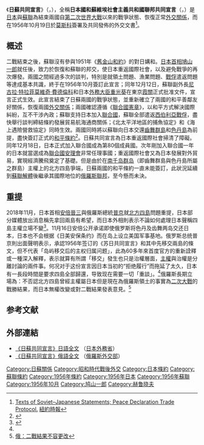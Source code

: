 {{Japanese|japanese=日ソ共同宣言|kana=にっそきょうどうせんげん|romaji=Nisso Kyoudou Sengen}}
《'''日蘇共同宣言'''》（{{lang-ja|'''日ソ共同宣言'''}}，{{lang-ru|'''Советско-японская декларация'''}}），全稱'''日本國和蘇維埃社會主義共和國聯邦共同宣言'''（{{lang-ja|日本国とソヴィエト社会主義共和国連邦との共同宣言}}，{{lang-ru|Совместная декларация Союза Советских Социалистических Республик и Японии}}）是[[日本|日本]]與[[蘇聯|蘇聯]]為結束兩國自[[第二次世界大戰|第二次世界大戰]]以來的戰爭狀態、恢復正常[[外交關係|外交關係]]，而在1956年10月19日於[[莫斯科|莫斯科]]簽署及共同發佈的外交文書<ref name=nyt>[http://select.nytimes.com/gst/abstract.html?res=F40C15FB3C5F147B93C2AB178BD95F428585F9&scp=1&sq=Soviet-Japanese+Joint+Declaration&st=p Texts of Soviet–Japanese Statements; Peace Declaration Trade Protocol.] {{Wayback|url=http://select.nytimes.com/gst/abstract.html?res=F40C15FB3C5F147B93C2AB178BD95F428585F9&scp=1&sq=Soviet-Japanese+Joint+Declaration&st=p |date=20131029184212 }} [[紐約時報|紐約時報]]</ref>。

== 概述 ==
二戰結束之後，蘇聯沒有參與1951年《[[舊金山和約|舊金山和約]]》的對日媾和。[[日本首相|日本首相]][[鳩山一郎|鳩山一郎]]就任後，致力於恢復和蘇聯的邦交，使日本重返國際社會，以及避免戰爭的再次爆發。兩國之間經過多次的談判，特別是就領土問題、漁業問題、[[戰俘|戰俘]]遣返問題等達成基本共識，終于在1956年10月簽訂此宣言；同年12月12日，蘇聯副外長[[尼古拉·特拉菲莫維奇·費德倫科|尼古拉·特拉菲莫維奇·費德倫科]]和日本[[外務大臣_(日本)|外務大臣]][[重光葵|重光葵]]在東京[[霞關|霞關]]正式批准文件，宣言正式生效。此宣言結束了日蘇兩國的戰爭狀態，並重新確立了兩國的和平善鄰友好關係，恢復兩國[[外交關係|外交關係]]；兩國確認遵循《[[聯合國憲章|聯合國憲章]]》，以和平方式解決國際糾紛，互不干涉內政；蘇聯支持日本加入[[聯合國|聯合國]]，蘇聯全部遣返[[西伯利亞戰俘|西伯利亞戰俘]]，盡快舉行談判締結條約發展貿易航海通商關係；《北太平洋地區的捕魚協定》和《海上遇險營救協定》同時生效。兩國同時將以蘇聯向日本交還[[齒舞群島|齒舞群島]]和[[色丹島|色丹島]]為前提，盡快簽訂正式的[[和平條約|和平條約]]<ref>[http://www.hoppou.go.jp/library/document/data/19561019.html {{lang|ja|日本国とソヴィエト社会主義共和国連邦との共同宣言}}] {{webarchive|url=https://web.archive.org/web/20090715101346/http://www.hoppou.go.jp/library/document/data/19561019.html |date=2009-07-15 }}</ref>。日蘇共同宣言為日本重返國際社會掃清了障礙。同年12月18日，日本正式加入聯合國成為第80個成員國。次年剛加入聯合國一年的日本就當選成為[[聯合國安理會|聯合國安理會]]非常任理事國；重返國際社會又為日本發展對外貿易，實現經濟騰飛奠定了基礎。但是由於在[[南千岛群岛|南千岛群岛]]（即齒舞群島與色丹島所屬之群島）主權上的北方四島爭端，日蘇兩國的和平條約一直未能簽訂，此狀況延續到[[蘇聯解體|蘇聯解體]]後繼承其國際地位的[[俄羅斯聯邦|俄羅斯聯邦]]，至今懸而未決。

==重提==
{{Section OR|date=2021年10月}}2018年11月，日本首相[[安倍晉三|安倍晉三]]與俄羅斯總統[[普京|普京]]就[[北方四島|北方四島]]問題重提，日本部分媒體放出消息稱先拿回兩島有希望，而日本外相則表示不論如何處理日本聲稱四島主權立場不變<ref name="1117rj">{{Cite web |url=https://new.qq.com/omn/20181118/20181118A073XQ.html |title=騰訊-普京出面闢謠 |access-date=2018-11-18 |archive-date=2020-11-26 |archive-url=https://web.archive.org/web/20201126003640/https://new.qq.com/omn/20181118/20181118A073XQ.html |dead-url=no }}</ref>{{更好來源|reason=来源是自媒体|date=2021-10-04}}。11月16日安倍公开承诺即使俄罗斯将色丹及齿舞两岛交还日本，日本也不会根据《日美安保条约》而在岛上设立美国军事基地。俄罗斯总统普京則出面聲明表示，承認1956年签订的《苏日共同宣言》和其中先移交兩島的條文，但不代表「岛屿移交后的主权归属问题」，此為60多年來首度官方的重新詮釋或一種深入解釋，表示就算有所謂「移交」發生也只是治權層面，[[主權|主權]]與治權是分離討論的兩件事。何况对于这份宣言因日本当初的“拒绝履行”而拖延了太久，日本有一長段時間是要求四島全部歸還，导致现在需要一切「重談」。<ref name="1117rj" />俄羅斯長期立場為：不否認北方四島曾經主權屬日本但是現在為俄羅斯領土的事實為[[二次大戰|二次大戰]]的戰勝結果，而日本無權改變或對二戰結果發表意見。<ref>[https://www.xuehua.us/2018/07/25/%E6%97%A5%E4%BF%84%E9%A2%86%E5%9C%9F%E7%BA%A0%E7%BA%B7%EF%BC%81%E6%97%A5%E6%9C%AC%E6%96%B0%E6%B3%95%E6%A1%88%E4%B8%BA%E5%8C%97%E6%96%B9%E5%9B%9B%E5%B2%9B%E6%AD%A3%E5%90%8D%EF%BC%8C%E4%BF%84%EF%BC%9A/zh-tw/ 俄：二戰結果不容更改]</ref>{{更好來源|reason=雪花新闻是内容农场|date=2021-10-03}}

== 参考文献 ==
{{Reflist}}

== 外部連結 ==
{{Wikisourceshas2|
* [[s:ja:日本国とソヴィエト社会主義共和国連邦との共同宣言|《日蘇共同宣言》日語版本]]
* [[s:ru:Советско_—_японская_декларация_1956_года|《日蘇共同宣言》俄語版本]]
}}
* [http://www.mofa.go.jp/mofaj/gaiko/bluebook/1957/s32-shiryou-001.htm 《日蘇共同宣言》日語全文] {{Wayback|url=http://www.mofa.go.jp/mofaj/gaiko/bluebook/1957/s32-shiryou-001.htm |date=20210101120918 }}（[[日本外務省|日本外務省]]）
* [http://www.mid.ru/documents/10180/2033041/Совместная+Декларация+СССР+и+Японии+от+19+октября+1956+г.pdf 《日蘇共同宣言》俄語全文] {{Wayback|url=http://www.mid.ru/documents/10180/2033041/%D0%A1%D0%BE%D0%B2%D0%BC%D0%B5%D1%81%D1%82%D0%BD%D0%B0%D1%8F+%D0%94%D0%B5%D0%BA%D0%BB%D0%B0%D1%80%D0%B0%D1%86%D0%B8%D1%8F+%D0%A1%D0%A1%D0%A1%D0%A0+%D0%B8+%D0%AF%D0%BF%D0%BE%D0%BD%D0%B8%D0%B8+%D0%BE%D1%82+19+%D0%BE%D0%BA%D1%82%D1%8F%D0%B1%D1%80%D1%8F+1956+%D0%B3.pdf |date=20201129142627 }}（[[俄羅斯外交部|俄羅斯外交部]]）

[[Category:日蘇關係|Category:日蘇關係]]
[[Category:昭和時代戰後外交|Category:昭和時代戰後外交]]
[[Category:日本條約|Category:日本條約]]
[[Category:蘇聯條約|Category:蘇聯條約]]
[[Category:1956年條約|Category:1956年條約]]
[[Category:1956年日本|Category:1956年日本]]
[[Category:1956年蘇聯|Category:1956年蘇聯]]
[[Category:1956年10月|Category:1956年10月]]
[[Category:鸠山一郎|Category:鸠山一郎]]
[[Category:赫鲁晓夫|Category:赫鲁晓夫]]